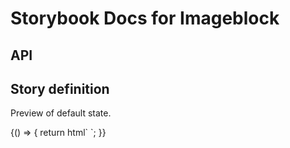 
# Storybook Docs for Imageblock

<Meta title="CDK/imageblock" />

## API

<Props of="correos-cdk-imageblock" />

## Story definition

Preview of default state.

<Preview withToolbar>
	<Story name="Example">
		{() => {
			return html`
				<correos-cdk-imageblock
					url-image="/images/img-envios-camimo.svg"
					alt-image="herramientas"
				>
				</correos-cdk-imageblock>
			`;
		}}
	</Story>
</Preview>
